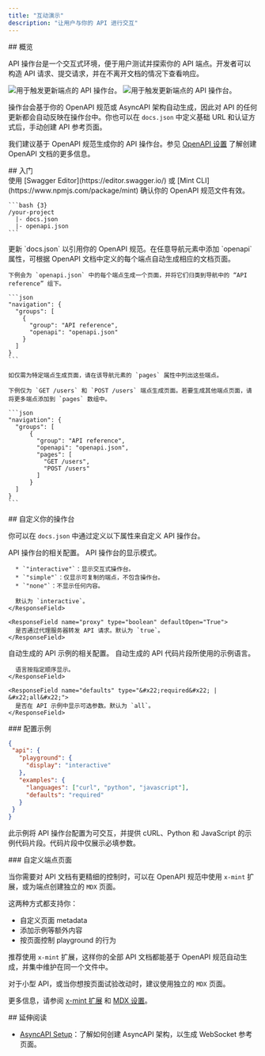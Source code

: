 ```yaml
---
title: "互动演示"
description: "让用户与你的 API 进行交互"
---
```


<div id="overview">
  ## 概览
</div>

API 操作台是一个交互式环境，便于用户测试并探索你的 API 端点。开发者可以构造 API 请求、提交请求，并在不离开文档的情况下查看响应。

<Frame>
  <img src="/images/playground/API-playground-light.png" alt="用于触发更新端点的 API 操作台。" className="block dark:hidden" />

  <img src="/images/playground/API-playground-dark.png" alt="用于触发更新端点的 API 操作台。" className="hidden dark:block" />
</Frame>

操作台会基于你的 OpenAPI 规范或 AsyncAPI 架构自动生成，因此对 API 的任何更新都会自动反映在操作台中。你也可以在 `docs.json` 中定义基础 URL 和认证方式后，手动创建 API 参考页面。

我们建议基于 OpenAPI 规范生成你的 API 操作台。参见 [OpenAPI 设置](/zh/api-playground/openapi-setup) 了解创建 OpenAPI 文档的更多信息。

<div id="getting-started">
  ## 入门
</div>

<Steps>
  <Step title="添加你的 OpenAPI 规范文件。">
    <Info>
      使用 [Swagger Editor](https://editor.swagger.io/) 或 [Mint CLI](https://www.npmjs.com/package/mint) 确认你的 OpenAPI 规范文件有效。
    </Info>

    ```bash {3}
    /your-project
      |- docs.json
      |- openapi.json
    ```
  </Step>

  <Step title="配置 `docs.json`。">
    更新 `docs.json` 以引用你的 OpenAPI 规范。在任意导航元素中添加 `openapi` 属性，可根据 OpenAPI 文档中定义的每个端点自动生成相应的文档页面。

    下例会为 `openapi.json` 中的每个端点生成一个页面，并将它们归类到导航中的 “API reference” 组下。

    ```json
    "navigation": {
      "groups": [
        {
          "group": "API reference",
          "openapi": "openapi.json"
        }
      ]
    }
    ```

    如仅需为特定端点生成页面，请在该导航元素的 `pages` 属性中列出这些端点。

    下例仅为 `GET /users` 和 `POST /users` 端点生成页面。若要生成其他端点页面，请将更多端点添加到 `pages` 数组中。

    ```json
    "navigation": {
      "groups": [
          {
            "group": "API reference",
            "openapi": "openapi.json",
            "pages": [
              "GET /users",
              "POST /users"
            ]
          }
      ]
    }
    ```
  </Step>
</Steps>

<div id="customizing-your-playground">
  ## 自定义你的操作台
</div>

你可以在 `docs.json` 中通过定义以下属性来自定义 API 操作台。

<ResponseField name="playground" type="object">
  API 操作台的相关配置。

  <Expandable title="playground" defaultOpen="True">
    <ResponseField name="display" type="&#x22;interactive&#x22; | &#x22;simple&#x22; | &#x22;none&#x22;">
      API 操作台的显示模式。

      * `"interactive"`：显示交互式操作台。
      * `"simple"`：仅显示可复制的端点，不包含操作台。
      * `"none"`：不显示任何内容。

      默认为 `interactive`。
    </ResponseField>

    <ResponseField name="proxy" type="boolean" defaultOpen="True">
      是否通过代理服务器转发 API 请求。默认为 `true`。
    </ResponseField>
  </Expandable>
</ResponseField>

<ResponseField name="examples" type="object">
  自动生成的 API 示例的相关配置。

  <Expandable title="examples" defaultOpen="True">
    <ResponseField name="languages" type="array of string">
      自动生成的 API 代码片段所使用的示例语言。

      语言按指定顺序显示。
    </ResponseField>

    <ResponseField name="defaults" type="&#x22;required&#x22; | &#x22;all&#x22;">
      是否在 API 示例中显示可选参数。默认为 `all`。
    </ResponseField>
  </Expandable>
</ResponseField>

<div id="example-configuration">
  ### 配置示例
</div>

```json
{
 "api": {
   "playground": {
     "display": "interactive"
   },
   "examples": {
     "languages": ["curl", "python", "javascript"],
     "defaults": "required"
   }
 }
}
```

此示例将 API 操作台配置为可交互，并提供 cURL、Python 和 JavaScript 的示例代码片段。代码片段中仅展示必填参数。

<div id="custom-endpoint-pages">
  ### 自定义端点页面
</div>

当你需要对 API 文档有更精细的控制时，可以在 OpenAPI 规范中使用 `x-mint` 扩展，或为端点创建独立的 `MDX` 页面。

这两种方式都支持你：

* 自定义页面 metadata
* 添加示例等额外内容
* 按页面控制 playground 的行为

推荐使用 `x-mint` 扩展，这样你的全部 API 文档都能基于 OpenAPI 规范自动生成，并集中维护在同一个文件中。

对于小型 API，或当你想按页面试验改动时，建议使用独立的 `MDX` 页面。

更多信息，请参阅 [x-mint 扩展](/zh/api-playground/openapi-setup#x-mint-extension) 和 [MDX 设置](/zh/api-playground/mdx/configuration)。

<div id="further-reading">
  ## 延伸阅读
</div>

* [AsyncAPI Setup](/zh/api-playground/asyncapi/setup)：了解如何创建 AsyncAPI 架构，以生成 WebSocket 参考页面。